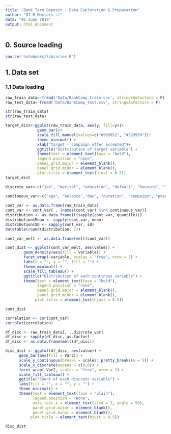 ```yaml
---
title: "Bank Term Deposit - Data Exploration & Preparation"
author: "O1 R Masters :)"
date: "06 June 2019"
output: html_document
---
```


## 0. Source loading

```r
source('notebooks/libraries.R')
```

## 1. Data set

### 1.1 Data loading

```r
raw_train_data<-fread('Data/BankCamp_train.csv', stringsAsFactors = F)
raw_test_data<-fread('Data/BankCamp_test.csv', stringsAsFactors = F)

str(raw_train_data)
str(raw_test_data)
```
```r
target_dist<-ggplot(raw_train_data, aes(y, fill=y))+
              geom_bar()+
              scale_fill_manual(values=c("#995052", "#529950"))+
              theme_minimal() +
              xlab("target - campaign offer accepted")+
              ggtitle("Distribution of target variable") +
              theme(text = element_text(face = "bold"),
              legend.position = "none",
              panel.grid.major = element_blank(),
              panel.grid.minor = element_blank(),
              plot.title = element_text(hjust = 0.5))
target_dist
```

```r
discrete_var<-c("job", "marital", "education", "default", "housing", "loan","contact", "month", "poutcome")
  
continuous_var<-c("age", "balance","day", "duration", "campaign", "pdays", "previous")
```

```r
cont_var <- as.data.frame(raw_train_data)
cont_var <- cont_var[ , (names(cont_var) %in% continuous_var)]
distribution <- as.data.frame(t(sapply(cont_var, quantile)))
distribution$Mean <- sapply(cont_var, mean)
distribution$SD <- sapply(cont_var, sd)
datatable(round(distribution, 2))
```

```r
cont_var_melt <- as.data.frame(melt(cont_var))

cont_dist <- ggplot(cont_var_melt, aes(value)) +
        geom_density(aes(fill = variable)) +
        facet_wrap(~variable, scales = "free", nrow = 3) +
        labs(x = "", y = "", fill = "") +
        theme_minimal() +
        scale_fill_tableau() +
        ggtitle("Distribution of each continous variable") +
        theme(text = element_text(face = "bold"),
              legend.position = "none",
              panel.grid.major = element_blank(),
              panel.grid.minor = element_blank(),
             plot.title = element_text(hjust = 0.5))

cont_dist
```

```r
correlation <- cor(cont_var)
corrplot(correlation)
```

```r
df_disc <- raw_train_data[, ..discrete_var]
df_disc <- sapply(df_disc, as.factor)
df_disc <- as.data.frame(melt(df_disc))

disc_dist <- ggplot(df_disc, aes(value)) +
      geom_bar(aes(fill = Var2)) + 
      scale_y_continuous(breaks = scales::pretty_breaks(n = 5)) +
      scale_x_discrete(expand = c(0,0)) +
      facet_wrap(~Var2, scales = "free", nrow = 2) +
      scale_fill_tableau() +
      ggtitle("Count of each discrete variable") +
      labs(fill = "", x = "", y = "") +
      theme_minimal() +
      theme(text = element_text(face = "plain"),
            legend.position = "none",
            axis.text.x = element_text(size = 7, angle = 90),
            panel.grid.major = element_blank(),
            panel.grid.minor = element_blank(),
           plot.title = element_text(hjust = 0.5)) 

disc_dist
```

```r
 
```